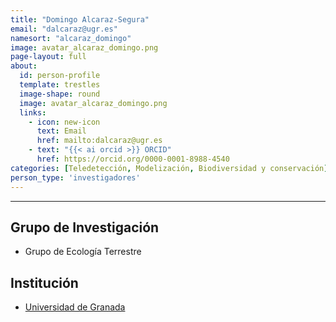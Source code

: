```yaml
---
title: "Domingo Alcaraz-Segura"
email: "dalcaraz@ugr.es"  
namesort: "alcaraz_domingo"
image: avatar_alcaraz_domingo.png
page-layout: full
about: 
  id: person-profile
  template: trestles
  image-shape: round
  image: avatar_alcaraz_domingo.png
  links:
    - icon: new-icon
      text: Email
      href: mailto:dalcaraz@ugr.es
    - text: "{{< ai orcid >}} ORCID"
      href: https://orcid.org/0000-0001-8988-4540
categories: [Teledetección, Modelización, Biodiversidad y conservación]
person_type: 'investigadores'
---
```

 
<hr>

:::{#person-profile}

## Grupo de Investigación
- Grupo de Ecología Terrestre

## Institución
- [Universidad de Granada](https://www.ugr.es/)

:::
